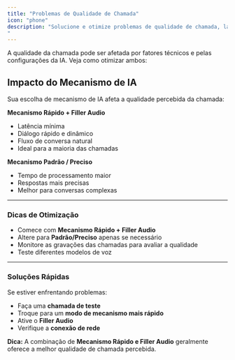```yaml
---
title: "Problemas de Qualidade de Chamada"
icon: "phone"
description: "Solucione e otimize problemas de qualidade de chamada, latência e conexão
"
---
```


A qualidade da chamada pode ser afetada por fatores técnicos e pelas configurações da IA. Veja como otimizar ambos:

## Impacto do Mecanismo de IA

Sua escolha de mecanismo de IA afeta a qualidade percebida da chamada:

**Mecanismo Rápido + Filler Audio**

- Latência mínima
- Diálogo rápido e dinâmico
- Fluxo de conversa natural
- Ideal para a maioria das chamadas

**Mecanismo Padrão / Preciso**

- Tempo de processamento maior
- Respostas mais precisas
- Melhor para conversas complexas

---

### Dicas de Otimização

- Comece com **Mecanismo Rápido + Filler Audio**
- Altere para **Padrão/Preciso** apenas se necessário
- Monitore as gravações das chamadas para avaliar a qualidade
- Teste diferentes modelos de voz

---

### Soluções Rápidas

Se estiver enfrentando problemas:

- Faça uma **chamada de teste**
- Troque para um **modo de mecanismo mais rápido**
- Ative o **Filler Audio**
- Verifique a **conexão de rede**

**Dica:** A combinação de **Mecanismo Rápido e Filler Audio** geralmente oferece a melhor qualidade de chamada percebida.